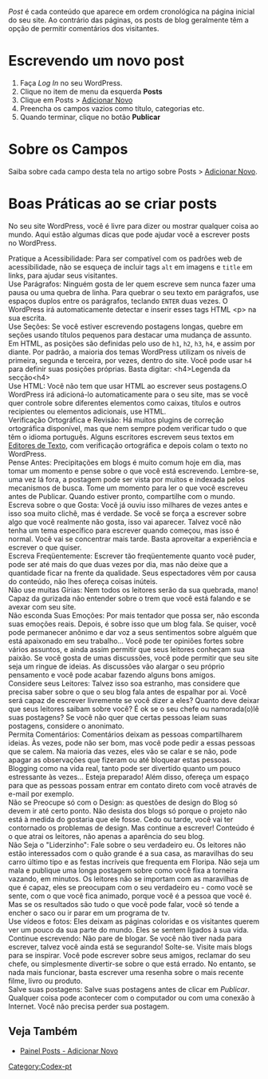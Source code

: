 {{Languages|
{{en|Writing Posts}}
{{bn|পোস্ট তৈরি এবং ব্যবহার}}
{{fax|نوشته‌ها}}
{{hr|Pisanje Postova}}
{{ja|Writing Posts}}
{{km|Posts}}
{{ko|Writing Posts}}
{{lo|Posts}}
{{mya|Posts}}
{{nl|Bericht schrijven}}
{{pl|Dodawanie wpisów}}
{{pt-br|Escrevendo Postagens}}
{{ru|Создание_записей}}
{{th|Posts}}
{{zh-cn|撰写文章}}
}}

{{Comunidade WP-Brasil}}
{{Forum-BR}}
''Post'' é cada conteúdo que aparece em ordem cronológica na página inicial do seu site. Ao contrário das páginas, os posts de blog geralmente têm a opção de permitir comentários dos visitantes.

=Escrevendo um novo post=

# Faça ''Log In'' no seu WordPress.
# Clique no item de menu da esquerda '''Posts'''
# Clique em Posts > [[pt-br:Painel_Posts-Adicionar_Novo|Adicionar Novo]]
# Preencha os campos vazios como título, categorias etc.
# Quando terminar, clique no botão '''Publicar'''

=Sobre os Campos=
Saiba sobre cada campo desta tela no artigo sobre Posts > [[pt-br:Sub-Painel Posts-Adicionar Novo|Adicionar Novo]].

=Boas Práticas ao se criar posts=

No seu site WordPress, você é livre para dizer ou mostrar qualquer coisa ao mundo. Aqui estão algumas dicas que pode ajudar você a escrever posts no WordPress.

;Pratique a Acessibilidade: Para ser compatível com os padrões web de acessibilidade, não se esqueça de incluir tags <tt>alt</tt> em imagens e <tt>title</tt> em links, para ajudar seus visitantes.
; Use Parágrafos: Ninguém gosta de ler quem escreve sem nunca fazer uma pausa ou uma quebra de linha. Para quebrar o seu texto em parágrafos, use espaços duplos entre os parágrafos, teclando <tt>ENTER</tt> duas vezes. O WordPress irá automaticamente detectar e inserir esses tags HTML <nowiki><p></nowiki> na sua escrita.
; Use Seções: Se você estiver escrevendo postagens longas, quebre em seções usando títulos pequenos para destacar uma mudança de assunto. Em HTML, as posições são definidas pelo uso de <tt>h1</tt>, <tt>h2</tt>, <tt>h3</tt>, <tt>h4</tt>, e assim por diante. Por padrão, a maioria dos temas WordPress utilizam os níveis de primeira, segunda e terceira, por vezes, dentro do site. Você pode usar <tt>h4</tt> para definir suas posições próprias. Basta digitar: <nowiki><h4>Legenda da secção<h4></nowiki>
; Use HTML: Você não tem que usar HTML ao escrever seus postagens.O WordPress irá adicioná-lo automaticamente para o seu site, mas se você quer controle sobre diferentes elementos como caixas, títulos e outros recipientes ou elementos adicionais, use HTML.
; Verificação Ortográfica e Revisão: Há muitos plugins de correção ortográfica disponível, mas que nem sempre podem verificar tudo o que têm o idioma português. Alguns escritores escrevem seus textos em [[pt-br:Glossário#Editor de Texto|Editores de Texto]], com verificação ortográfica e depois colam o texto no WordPress.
;Pense Antes: Precipitações em blogs é muito comum hoje em dia, mas tomar um momento e pense sobre o que você está escrevendo. Lembre-se, uma vez lá fora, a postagem pode ser vista por muitos e indexada pelos mecanismos de busca. Tome um momento para ler o que você escreveu antes de Publicar. Quando estiver pronto, compartilhe com o mundo.
;Escreva sobre o que Gosta: Você já ouviu isso milhares de vezes antes e isso soa muito clichê, mas é verdade. Se você se força a escrever sobre algo que você realmente não gosta, isso vai aparecer. Talvez você não tenha um tema específico para escrever quando começou, mas isso é normal. Você vai se concentrar mais tarde. Basta aproveitar a experiência e escrever o que quiser.
; Escreva Freqüentemente: Escrever tão freqüentemente quanto você puder, pode ser até mais do que duas vezes por dia, mas não deixe que a quantidade ficar na frente da qualidade. Seus espectadores vêm por causa do conteúdo, não lhes ofereça coisas inúteis.
; Não use muitas Gírias: Nem todos os leitores serão da sua quebrada, mano! Capaz da gurizada não entender sobre o trem que você está falando e se avexar com seu site.
; Não esconda Suas Emoções: Por mais tentador que possa ser, não esconda suas emoções reais. Depois, é sobre isso que um blog fala. Se quiser, você pode permanecer anônimo e dar voz a seus sentimentos sobre alguém que está apaixonado em seu trabalho... Você pode ter opiniões fortes sobre vários assuntos, e ainda assim permitir que seus leitores conheçam sua paixão. Se você gosta de umas discussões, você pode permitir que seu site seja um ringue de ideias. As discussões vão alargar o seu próprio pensamento e você pode acabar fazendo alguns bons amigos.
; Considere seus Leitores: Talvez isso soa estranho, mas considere que precisa saber sobre o que o seu blog fala antes de espalhar por ai. Você será capaz de escrever livremente se você dizer a eles? Quanto deve deixar que seus leitores saibam sobre você? É ok se o seu chefe ou namorada(o)lê suas postagens? Se você não quer que certas pessoas leiam suas postagens, considere o anonimato.
; Permita Comentários: Comentários deixam as pessoas compartilharem ideias. Às vezes, pode não ser bom, mas você pode pedir a essas pessoas que se calem. Na maioria das vezes, eles vão se calar e se não, pode apagar as observações que fizeram ou até bloquear estas pessoas. Blogging como na vida real, tanto pode ser divertido quanto um pouco estressante às vezes... Esteja preparado! Além disso, ofereça um espaço para que as pessoas possam entrar em contato direto com você através de e-mail por exemplo.
;Não se Preocupe só com o Design: as questões de design do Blog só devem ir até certo ponto. Não desista dos blogs só porque o projeto não está à medida do gostaria que ele fosse. Cedo ou tarde, você vai ter contornado os problemas de design. Mas continue a escrever! Conteúdo é o que atrai os leitores, não apenas a aparência do seu blog.
; Não Seja o "Liderzinho": Fale sobre o seu verdadeiro eu. Os leitores não estão interessados com o quão grande é a sua casa, as maravilhas do seu carro último tipo e as festas incríveis que frequenta em Floripa. Não seja um mala e publique uma longa postagem sobre como você fixa a torneira vazando, em minutos. Os leitores não se importam com as maravilhas de que é capaz, eles se preocupam com o seu verdadeiro eu - como você se sente, com o que você fica animado, porque você é a pessoa que você é. Mas se os resultados são tudo o que você pode falar, você só tende a encher o saco ou ir parar em um programa de tv.
; Use vídeos e fotos: Eles deixam as páginas coloridas e os visitantes querem ver um pouco da sua parte do mundo. Eles se sentem ligados à sua vida.
; Continue escrevendo: Não pare de blogar. Se você não tiver nada para escrever, talvez você ainda está se segurando! Solte-se. Visite mais blogs para se inspirar. Você pode escrever sobre seus amigos, reclamar do seu chefe, ou simplesmente divertir-se sobre o que está errado. No entanto, se nada mais funcionar, basta escrever uma resenha sobre o mais recente filme, livro ou produto. 
; Salve suas postagens: Salve suas postagens antes de clicar em ''Publicar''. Qualquer coisa pode acontecer com o computador ou com uma conexão à Internet. Você não precisa perder sua postagem.

==Veja Também==
*[[pt-br:Painel Posts-Adicionar Novo| Painel Posts - Adicionar Novo]]

[[Category:Codex-pt]]
{{DEFAULTSORT:E}}